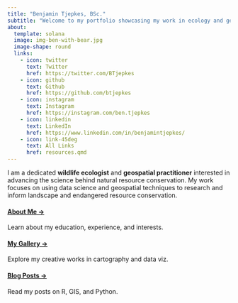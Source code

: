 ---
title: "Benjamin Tjepkes, BSc."
subtitle: "Welcome to my portfolio showcasing my work in ecology and geospatial."
about:
  template: solana
  image: img-ben-with-bear.jpg
  image-shape: round
  links:
    - icon: twitter
      text: Twitter
      href: https://twitter.com/BTjepkes
    - icon: github
      text: Github
      href: https://github.com/btjepkes
    - icon: instagram
      text: Instagram
      href: https://instagram.com/ben.tjepkes
    - icon: linkedin
      text: LinkedIn
      href: https://www.linkedin.com/in/benjamintjepkes/ 
    - icon: link-45deg
      text: All Links
      href: resources.qmd
---

I am a dedicated **wildlife ecologist** and **geospatial practitioner** interested in advancing the science behind natural resource conservation. My work focuses on using data science and geospatial techniques to research and inform landscape and endangered resource conservation.


#### [About Me &#8594;](about.qmd)

Learn about my education, experience, and interests.

#### [My Gallery &#8594;](gallery.qmd)

Explore my creative works in cartography and data viz.

#### [Blog Posts &#8594;](posts.qmd)

Read my posts on R, GIS, and Python.

